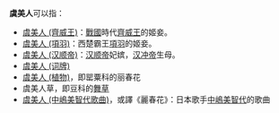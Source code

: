 '''虞美人'''可以指：
*[[虞姬_(齐国)|虞美人 (齊威王)]]：[[戰國|戰國]]時代[[齊威王|齊威王]]的姬妾。
*[[虞姬|虞美人 (項羽)]]：西楚霸王[[項羽|項羽]]的姬妾。
*[[宪园贵人|虞美人 (汉顺帝)]]：[[汉顺帝|汉顺帝]]妃嫔，[[汉冲帝|汉冲帝]]生母。
*[[虞美人_(词牌)|虞美人 (词牌)]]
*[[虞美人_(植物)|虞美人 (植物)]]，即罂粟科的丽春花
*虞美人草，即豆科的[[舞草|舞草]]
*[[麗春花_(中嶋美智代歌曲)|虞美人 (中嶋美智代歌曲)]]，或譯《麗春花》：日本歌手[[中嶋美智代|中嶋美智代]]的歌曲

{{disambig|Y虞|Cat=三字消歧義}}